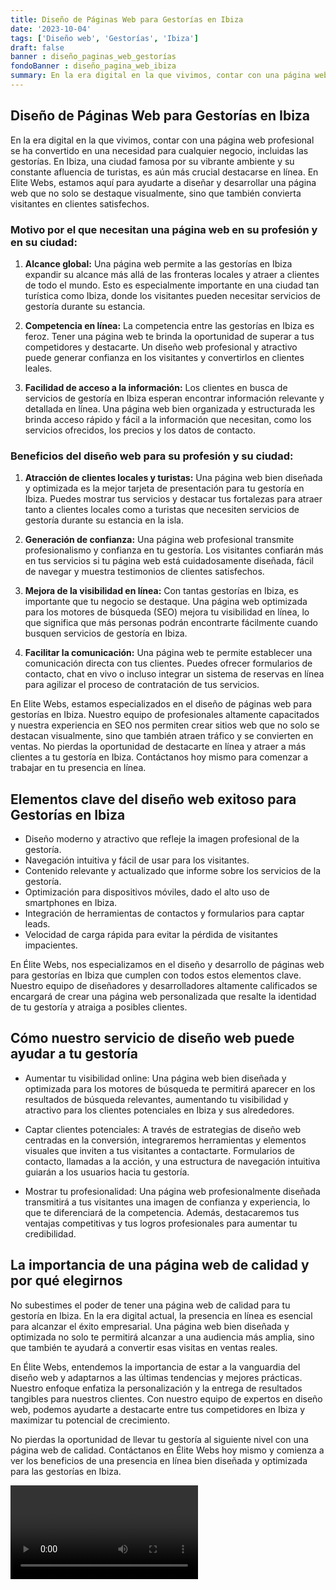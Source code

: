 ```yaml
---
title: Diseño de Páginas Web para Gestorías en Ibiza
date: '2023-10-04'
tags: ['Diseño web', 'Gestorías', 'Ibiza']
draft: false
banner : diseño_paginas_web_gestorías
fondoBanner : diseño_pagina_web_ibiza
summary: En la era digital en la que vivimos, contar con una página web profesional se ha convertido en una necesidad para cualquier negocio, incluidas las gestorías. En Ibiza, una ciudad famosa por su vibrante ambiente y su constante afluencia de turistas, es aún más crucial destacarse en línea. En Elite Webs, estamos aquí para ayudarte a diseñar y desarrollar una página web que no solo se destaque visualmente, sino que también convierta visitantes en clientes satisfechos.
---
```


## Diseño de Páginas Web para Gestorías en Ibiza

En la era digital en la que vivimos, contar con una página web profesional se ha convertido en una necesidad para cualquier negocio, incluidas las gestorías. En Ibiza, una ciudad famosa por su vibrante ambiente y su constante afluencia de turistas, es aún más crucial destacarse en línea. En Elite Webs, estamos aquí para ayudarte a diseñar y desarrollar una página web que no solo se destaque visualmente, sino que también convierta visitantes en clientes satisfechos.

### Motivo por el que necesitan una página web en su profesión y en su ciudad:

1. **Alcance global:** Una página web permite a las gestorías en Ibiza expandir su alcance más allá de las fronteras locales y atraer a clientes de todo el mundo. Esto es especialmente importante en una ciudad tan turística como Ibiza, donde los visitantes pueden necesitar servicios de gestoría durante su estancia.

2. **Competencia en línea:** La competencia entre las gestorías en Ibiza es feroz. Tener una página web te brinda la oportunidad de superar a tus competidores y destacarte. Un diseño web profesional y atractivo puede generar confianza en los visitantes y convertirlos en clientes leales.

3. **Facilidad de acceso a la información:** Los clientes en busca de servicios de gestoría en Ibiza esperan encontrar información relevante y detallada en línea. Una página web bien organizada y estructurada les brinda acceso rápido y fácil a la información que necesitan, como los servicios ofrecidos, los precios y los datos de contacto.

### Beneficios del diseño web para su profesión y su ciudad:

1. **Atracción de clientes locales y turistas:** Una página web bien diseñada y optimizada es la mejor tarjeta de presentación para tu gestoría en Ibiza. Puedes mostrar tus servicios y destacar tus fortalezas para atraer tanto a clientes locales como a turistas que necesiten servicios de gestoría durante su estancia en la isla.

2. **Generación de confianza:** Una página web profesional transmite profesionalismo y confianza en tu gestoría. Los visitantes confiarán más en tus servicios si tu página web está cuidadosamente diseñada, fácil de navegar y muestra testimonios de clientes satisfechos.

3. **Mejora de la visibilidad en línea:** Con tantas gestorías en Ibiza, es importante que tu negocio se destaque. Una página web optimizada para los motores de búsqueda (SEO) mejora tu visibilidad en línea, lo que significa que más personas podrán encontrarte fácilmente cuando busquen servicios de gestoría en Ibiza.

4. **Facilitar la comunicación:** Una página web te permite establecer una comunicación directa con tus clientes. Puedes ofrecer formularios de contacto, chat en vivo o incluso integrar un sistema de reservas en línea para agilizar el proceso de contratación de tus servicios.

En Elite Webs, estamos especializados en el diseño de páginas web para gestorías en Ibiza. Nuestro equipo de profesionales altamente capacitados y nuestra experiencia en SEO nos permiten crear sitios web que no solo se destacan visualmente, sino que también atraen tráfico y se convierten en ventas. No pierdas la oportunidad de destacarte en línea y atraer a más clientes a tu gestoría en Ibiza. Contáctanos hoy mismo para comenzar a trabajar en tu presencia en línea.

<GifSeo />

<Cta />

## Elementos clave del diseño web exitoso para Gestorías en Ibiza
- Diseño moderno y atractivo que refleje la imagen profesional de la gestoría.
- Navegación intuitiva y fácil de usar para los visitantes.
- Contenido relevante y actualizado que informe sobre los servicios de la gestoría.
- Optimización para dispositivos móviles, dado el alto uso de smartphones en Ibiza.
- Integración de herramientas de contactos y formularios para captar leads.
- Velocidad de carga rápida para evitar la pérdida de visitantes impacientes.

En Élite Webs, nos especializamos en el diseño y desarrollo de páginas web para gestorías en Ibiza que cumplen con todos estos elementos clave. Nuestro equipo de diseñadores y desarrolladores altamente calificados se encargará de crear una página web personalizada que resalte la identidad de tu gestoría y atraiga a posibles clientes.

## Cómo nuestro servicio de diseño web puede ayudar a tu gestoría
- Aumentar tu visibilidad online: Una página web bien diseñada y optimizada para los motores de búsqueda te permitirá aparecer en los resultados de búsqueda relevantes, aumentando tu visibilidad y atractivo para los clientes potenciales en Ibiza y sus alrededores.

- Captar clientes potenciales: A través de estrategias de diseño web centradas en la conversión, integraremos herramientas y elementos visuales que inviten a tus visitantes a contactarte. Formularios de contacto, llamadas a la acción, y una estructura de navegación intuitiva guiarán a los usuarios hacia tu gestoría.

- Mostrar tu profesionalidad: Una página web profesionalmente diseñada transmitirá a tus visitantes una imagen de confianza y experiencia, lo que te diferenciará de la competencia. Además, destacaremos tus ventajas competitivas y tus logros profesionales para aumentar tu credibilidad.

## La importancia de una página web de calidad y por qué elegirnos
No subestimes el poder de tener una página web de calidad para tu gestoría en Ibiza. En la era digital actual, la presencia en línea es esencial para alcanzar el éxito empresarial. Una página web bien diseñada y optimizada no solo te permitirá alcanzar a una audiencia más amplia, sino que también te ayudará a convertir esas visitas en ventas reales.

En Élite Webs, entendemos la importancia de estar a la vanguardia del diseño web y adaptarnos a las últimas tendencias y mejores prácticas. Nuestro enfoque enfatiza la personalización y la entrega de resultados tangibles para nuestros clientes. Con nuestro equipo de expertos en diseño web, podemos ayudarte a destacarte entre tus competidores en Ibiza y maximizar tu potencial de crecimiento.

No pierdas la oportunidad de llevar tu gestoría al siguiente nivel con una página web de calidad. Contáctanos en Élite Webs hoy mismo y comienza a ver los beneficios de una presencia en línea bien diseñada y optimizada para las gestorías en Ibiza.

<Video />

<CtaBot job='Gestorías' city='Ibiza'/>

<Gmaps query='Ibiza+españa+maps' />
